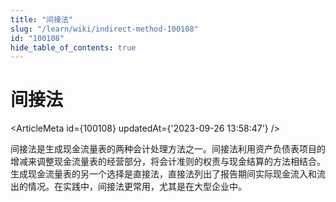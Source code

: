 ```yaml
---
title: "间接法"
slug: "/learn/wiki/indirect-method-100108"
id: "100108"
hide_table_of_contents: true
---
```



# 间接法

<ArticleMeta id={100108} updatedAt={'2023-09-26 13:58:47'} />
<div className='border-solid border-b border-t-0 my-4 border-[var(--ifm-color-gray-300)]' />

间接法是生成现金流量表的两种会计处理方法之一。间接法利用资产负债表项目的增减来调整现金流量表的经营部分，将会计准则的权责与现金结算的方法相结合。生成现金流量表的另一个选择是直接法，直接法列出了报告期间实际现金流入和流出的情况。在实践中，间接法更常用，尤其是在大型企业中。
